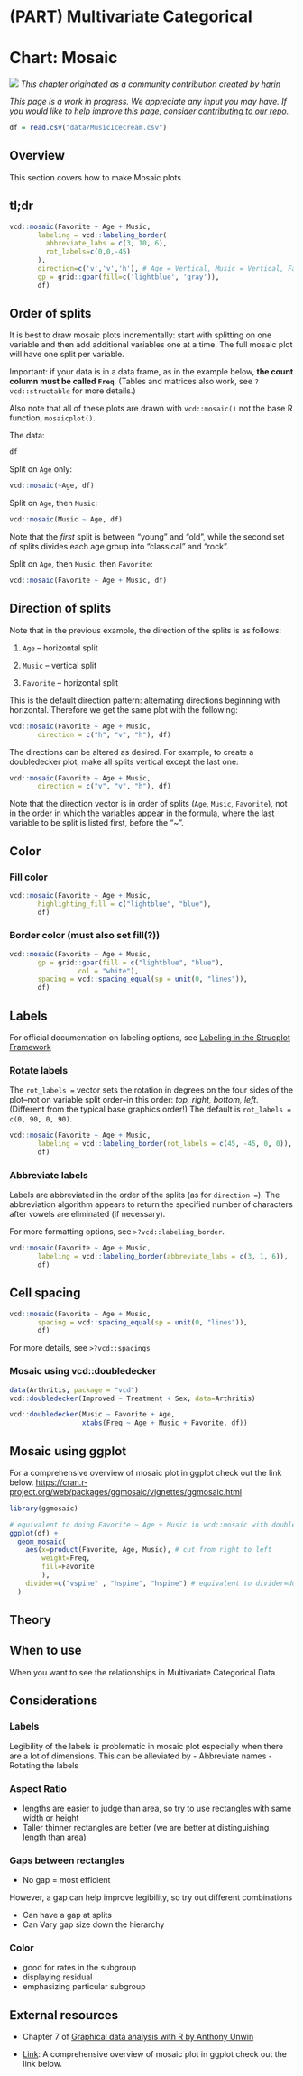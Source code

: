 # (PART) Multivariate Categorical {-}

# Chart: Mosaic {#mosaic}

<!-- Chapter Banner -->
![](images/banners/banner_mosaic.png)
*This chapter originated as a community contribution created by [harin](https://github.com/harin){target="_blank"}*

*This page is a work in progress. We appreciate any input you may have. If you would like to help improve this page, consider [contributing to our repo](contribute.html).*

```r
df = read.csv("data/MusicIcecream.csv")
```


## Overview

This section covers how to make Mosaic plots

## tl;dr

```r
vcd::mosaic(Favorite ~ Age + Music, 
       labeling = vcd::labeling_border(
         abbreviate_labs = c(3, 10, 6),
         rot_labels=c(0,0,-45)
       ),
       direction=c('v','v','h'), # Age = Vertical, Music = Vertical, Favoriate = Horizonal (a.k.a DoubleDecker)
       gp = grid::gpar(fill=c('lightblue', 'gray')),
       df)
```

## Order of splits

It is best to draw mosaic plots incrementally: start with splitting on one variable and then add additional variables one at a time. The full mosaic plot will have one split per variable.

Important: if your data is in a data frame, as in the example below, **the count column must be called `Freq`**. (Tables and matrices also work, see `?vcd::structable` for more details.)

Also note that all of these plots are drawn with `vcd::mosaic()` not the base R function, `mosaicplot()`.

The data:
``` r
df
```

Split on `Age` only:

``` r
vcd::mosaic(~Age, df)
```

Split on `Age`, then `Music`:

```r
vcd::mosaic(Music ~ Age, df)
```

Note that the *first* split is between "young" and "old", while the second set of splits divides each age group into "classical" and "rock".

Split on `Age`, then `Music`, then `Favorite`:

```r
vcd::mosaic(Favorite ~ Age + Music, df)
```

## Direction of splits

Note that in the previous example, the direction of the splits is as follows:

1.  `Age` -- horizontal split

2.  `Music` -- vertical split

3.  `Favorite` -- horizontal split

This is the default direction pattern: alternating directions beginning with horizontal. Therefore we get the same plot with the following:

```r
vcd::mosaic(Favorite ~ Age + Music, 
       direction = c("h", "v", "h"), df)
```

The directions can be altered as desired. For example, to create a doubledecker plot, make all splits vertical except the last one:

```r
vcd::mosaic(Favorite ~ Age + Music,
       direction = c("v", "v", "h"), df)
```

Note that the direction vector is in order of splits (`Age`, `Music`, `Favorite`), not in the order in which the variables appear in the formula, where the last variable to be split is listed first, before the "~".

## Color

### Fill color

```r
vcd::mosaic(Favorite ~ Age + Music, 
       highlighting_fill = c("lightblue", "blue"),
       df)
```

### Border color (must also set fill(?))

```r
vcd::mosaic(Favorite ~ Age + Music,
       gp = grid::gpar(fill = c("lightblue", "blue"),
                 col = "white"),
       spacing = vcd::spacing_equal(sp = unit(0, "lines")),
       df)
```


## Labels

For official documentation on labeling options, see [Labeling in the Strucplot Framework](http://ftp.auckland.ac.nz/software/CRAN/doc/vignettes/vcd/labeling.pdf){target="_blank"}

### Rotate labels

The `rot_labels =` vector sets the rotation in degrees on the four sides of the plot--not on variable split order--in this order: *top, right, bottom, left*. (Different from the typical base graphics order!) The default is `rot_labels = c(0, 90, 0, 90)`.

```r
vcd::mosaic(Favorite ~ Age + Music, 
       labeling = vcd::labeling_border(rot_labels = c(45, -45, 0, 0)),
       df)
```


### Abbreviate labels

Labels are abbreviated in the order of the splits (as for `direction =`). The abbreviation algorithm appears to return the specified number of characters after vowels are eliminated (if necessary).

For more formatting options, see `>?vcd::labeling_border`.

```r
vcd::mosaic(Favorite ~ Age + Music, 
       labeling = vcd::labeling_border(abbreviate_labs = c(3, 1, 6)), 
       df)
```

## Cell spacing

```r
vcd::mosaic(Favorite ~ Age + Music,
       spacing = vcd::spacing_equal(sp = unit(0, "lines")),
       df)
```

For more details, see `>?vcd::spacings`


### Mosaic using vcd::doubledecker

```r
data(Arthritis, package = "vcd")
vcd::doubledecker(Improved ~ Treatment + Sex, data=Arthritis)
```

```r
vcd::doubledecker(Music ~ Favorite + Age, 
                  xtabs(Freq ~ Age + Music + Favorite, df))
```

## Mosaic using ggplot

For a comprehensive overview of mosaic plot in ggplot check out the link below.
[https://cran.r-project.org/web/packages/ggmosaic/vignettes/ggmosaic.html](https://cran.r-project.org/web/packages/ggmosaic/vignettes/ggmosaic.html){target="_blank"}

```r
library(ggmosaic)

# equivalent to doing Favorite ~ Age + Music in vcd::mosaic with doubledecker style cut
ggplot(df) + 
  geom_mosaic(
    aes(x=product(Favorite, Age, Music), # cut from right to left 
        weight=Freq,
        fill=Favorite
        ),
    divider=c("vspine" , "hspine", "hspine") # equivalent to divider=ddecker()
  ) 
```


## Theory

## When to use

When you want to see the relationships in Multivariate Categorical Data

## Considerations

### Labels

Legibility of the labels is problematic in mosaic plot especially when there are a lot of dimensions. This can be alleviated by
- Abbreviate names
- Rotating the labels

### Aspect Ratio
- lengths are easier to judge than area, so try to use rectangles with same width or height
- Taller thinner rectangles are better (we are better at distinguishing length than area)

### Gaps between rectangles
- No gap = most efficient

However, a gap can help improve legibility, so try out different combinations

- Can have a gap at splits
- Can Vary gap size down the hierarchy

### Color
- good for rates in the subgroup
- displaying residual
- emphasizing particular subgroup

## External resources

- Chapter 7 of [Graphical data analysis with R by Anthony Unwin](https://www.crcpress.com/Graphical-Data-Analysis-with-R/Unwin/p/book/9781498715232){target="_blank"}

- [Link](https://cran.r-project.org/web/packages/ggmosaic/vignettes/ggmosaic.html){target="_blank"}: A comprehensive overview of mosaic plot in ggplot check out the link below.
